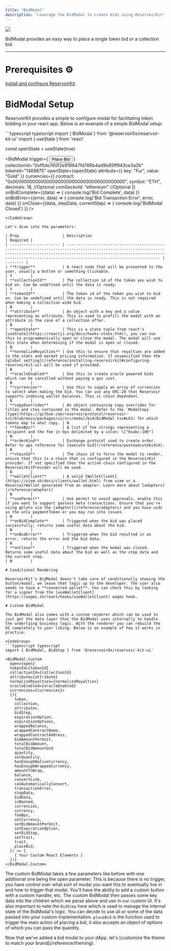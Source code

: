 ```yaml
---
title: "BidModal"
description: "Leverage the BidModal to create bids using ReservoirKit"
---
```


![](/images/reference/ec519f2-image.png)

BidModal provides an easy way to place a single token bid or a collection bid.

***

# Prerequisites ⚙️

[Install and configure ReservoirKit](/reference/installing-reservoirkit).

# BidModal Setup

ReservoirKit provides a simple to configure modal for facilitating token bidding in your react app. Below is an example of a simple BidModal setup.

<CodeGroup>
  ```typescript typescript
  import { BidModal } from '@reservoir0x/reservoir-kit-ui'
  import { useState } from 'react'

  const openState = useState(true)

  <BidModal
    trigger={
      <button>
        Place Bid
      </button>
    }
    collectionId="0xf5de760f2e916647fd766b4ad9e85ff943ce3a2b"
    tokenId="1469875"
    openState={openState}
    attribute={{
     key: "Fur",
     value: "Gold"
    }}
    currencies={[
      contract: "0x0000000000000000000000000000000000000000",
      symbol: "ETH",
      decimals: 18, //Optional
      coinGeckoId: "ethereum" //Optional
    ]}
    onBidComplete={(data) => {
      console.log('Bid Complete', data)
    }}
    onBidError={(error, data) => {
      console.log('Bid Transaction Error', error, data)
    }}
    onClose={(data, stepData, currentStep) => {
      console.log('BidModal Closed')
    }}
  />
  ```
</CodeGroup>

Let's dive into the parameters:

| Prop                   | Description                                                                                                                                                                                                                                                 | Required |
| ---------------------- | ----------------------------------------------------------------------------------------------------------------------------------------------------------------------------------------------------------------------------------------------------------- | -------- |
| **trigger**            | A react node that will be presented to the user, usually a button or something clickable.                                                                                                                                                                   | Y        |
| **collectionId**       | The collection id of the token you wish to bid on. Can be undefined until the data is ready.                                                                                                                                                                | Y        |
| **tokenId**            | The token id of the token you wish to bid on. Can be undefined until the data is ready. This is not required when making a collection wide bid.                                                                                                             | N        |
| **attribute**          | An object with a key and a value representing an attribute. This is used to prefill the modal with an attribute in the case of a collection offer.                                                                                                          | N        |
| **openState**          | This is a state tuple from react's [useState](https://reactjs.org/docs/hooks-state.html), you can use this to programmatically open or close the modal. The modal will use this state when determining if the modal is open or closed.                      | N        |
| **normalizeRoyalties** | Use this to ensure that royalties are added to the stats and market pricing information. If unspecified then the [global setting](/reference/installing-reservoirkit#configuring-reservoirkit-ui) will be used if provided.                                 | N        |
| **oracleEnabled**      | Use this to create oracle powered bids which can be cancelled without paying a gas cost.                                                                                                                                                                    | N        |
| **currencies**         | Use this to supply an array of currencies to select when making the bid. You can use any ERC-20 that Reservoir supports indexing wallet balances. This is chain dependent.                                                                                  | N        |
| **copyOverrides**      | An object containing copy overrides for titles and ctas contained in the modal. Refer to the `ModalCopy` [type](https://github.com/reservoirprotocol/reservoir-kit/blob/main/packages/ui/src/modal/bid/BidModal.tsx#L61) for which tokens map to what copy. | N        |
| **feesBps**            | A list of fee strings representing a recipient and the fee in bps delimited by a colon: \["0xabc:100"]                                                                                                                                                      | N        |
| **orderKind**          | Exchange protocol used to create order. Refer to api reference for [execute bid](/reference/postexecutebidv5).                                                                                                                                              | N        |
| **chainId**            | The chain id to force the modal to render, ensure that this is a chain that is configured in the ReservoirKit provider. If not specified then the active chain configured in the ReservoirKitProvider will be used.                                         | N        |
| **walletClient**       | A valid [WalletClient](https://viem.sh/docs/clients/wallet.html) from viem or a ReservoirWallet generated from an adapter. Learn more about [adapters](/reference/adapters)                                                                                 | N        |
| **usePermit**          | Use permit to avoid approvals, enable this if you want to support gasless meta transactions. Ensure that you're using gelato via the [adapter](/reference/adapters) and you have usdc as the only paymentToken or you may run into issues.                  | N        |
| **onBidComplete**      | Triggered when the bid was placed successfully, returns some useful data about the bid.                                                                                                                                                                     | N        |
| **onBidError**         | Triggered when the bid resulted in an error, returns the error and the bid data.                                                                                                                                                                            | N        |
| **onClose**            | Triggered when the modal was closed. Returns some useful data about the bid as well as the step data and the current step.                                                                                                                                  | N        |

# Conditional Rendering

ReservoirKit's BidModal doesn't take care of conditionally showing the button/modal, we leave that logic up to the developer. The user also needs to have a **connected wallet**. You can check this by looking for a signer from the [useWalletClient](https://wagmi.sh/react/hooks/useWalletClient) wagmi hook.

# Custom BidModal

The BidModal also comes with a custom renderer which can be used to just get the data layer that the BidModal uses internally to handle the underlying business logic. With the renderer you can rebuild the UI completely to your liking. Below is an example of how it works in practice.

<CodeGroup>
  ```typescript typescript
  import { BidModal, BidStep } from '@reservoir0x/reservoir-kit-ui'

  <BidModal.Custom
    open={open}
    tokenId={tokenId}
    collectionId={collectionId}
    attribute={attribute}
    normalizeRoyalties={normalizeRoyalties}
    oracleEnabled={oracleEnabled}
    currencies={currencies}>
    {({
      token,
      collection,
      attributes,
      bidStep,
      expirationOption,
      expirationOptions,
      wrappedBalance,
      wrappedContractName,
      wrappedContractAddress,
      bidAmountPerUnit,
      totalBidAmount,
      totalBidAmountUsd
      quantity,
      setQuantity,
      hasEnoughNativeCurrency,
      hasEnoughWrappedCurrency,
      amountToWrap,
      balance,
      convertLink,
      canAutomaticallyConvert,
      transactionError,
      stepData,
      bidData,
      isBanned,
      currencies,
      currency,
      feeBps,
      setCurrency,
      setBidAmountPerUnit,
      setExpirationOption,
      setBidStep,
      setTrait,
      trait,
      placeBid,
    }) => {
      { Your Custom React Elements }
    })}
  </BidModal.Custom>
  ```
</CodeGroup>

The custom BidModal takes a few parameters like before with one additional one being the open parameter. This is because there is no trigger, you have control over what sort of modal you want this to eventually live in and how to trigger that modal. You'll have the ability to add a custom button with a custom handler, etc. The custom BidModal then passes some key data into the children which we parse above and use in our custom UI. It's also important to note the `BidStep` here which is used to manage the internal state of the BidModal's logic. You can decide to use all or some of the data passed into your custom implementation. `placeBid` is the function used to trigger the main action of placing a bid, it also accepts an object of options of which you can pass the quantity.

<Check>
  Now that we've added a bid modal to your dApp, let's [customize the theme to match your brand](/reference/theming).
</Check>
